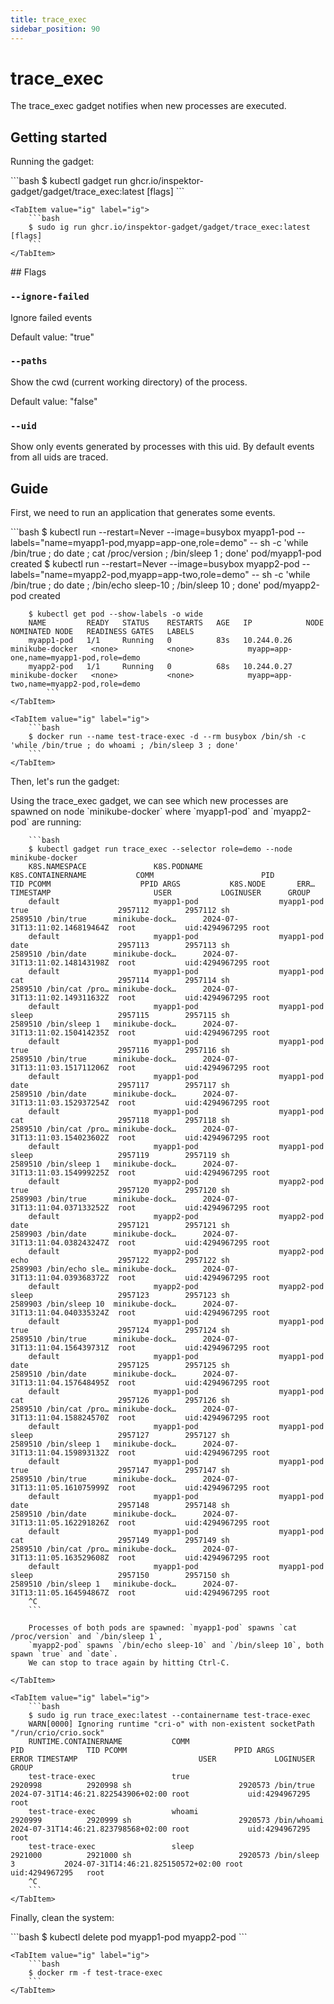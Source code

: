 ```yaml
---
title: trace_exec
sidebar_position: 90
---
```



# trace_exec

The trace_exec gadget notifies when new processes are executed.

## Getting started

Running the gadget:

<Tabs groupId="env">
    <TabItem value="kubectl-gadget" label="kubectl gadget">
        ```bash
        $ kubectl gadget run ghcr.io/inspektor-gadget/gadget/trace_exec:latest [flags]
        ```
    </TabItem>

    <TabItem value="ig" label="ig">
        ```bash
        $ sudo ig run ghcr.io/inspektor-gadget/gadget/trace_exec:latest [flags]
        ```
    </TabItem>
</Tabs>
## Flags

### `--ignore-failed`

Ignore failed events

Default value: "true"

### `--paths`

Show the cwd (current working directory) of the process.

Default value: "false"

### `--uid`

Show only events generated by processes with this uid. By default events from all uids are traced.

## Guide

First, we need to run an application that generates some events.

<Tabs groupId="env">
    <TabItem value="kubectl-gadget" label="kubectl gadget">
        ```bash
        $ kubectl run --restart=Never --image=busybox myapp1-pod --labels="name=myapp1-pod,myapp=app-one,role=demo" -- sh -c 'while /bin/true ; do date ; cat /proc/version ; /bin/sleep 1 ; done'
        pod/myapp1-pod created
        $ kubectl run --restart=Never --image=busybox myapp2-pod --labels="name=myapp2-pod,myapp=app-two,role=demo" -- sh -c 'while /bin/true ; do date ; /bin/echo sleep-10 ; /bin/sleep 10 ; done'
        pod/myapp2-pod created

        $ kubectl get pod --show-labels -o wide
        NAME         READY   STATUS    RESTARTS   AGE   IP            NODE              NOMINATED NODE   READINESS GATES   LABELS
        myapp1-pod   1/1     Running   0          83s   10.244.0.26   minikube-docker   <none>           <none>            myapp=app-one,name=myapp1-pod,role=demo
        myapp2-pod   1/1     Running   0          68s   10.244.0.27   minikube-docker   <none>           <none>            myapp=app-two,name=myapp2-pod,role=demo
            ```
    </TabItem>

    <TabItem value="ig" label="ig">
        ```bash
        $ docker run --name test-trace-exec -d --rm busybox /bin/sh -c 'while /bin/true ; do whoami ; /bin/sleep 3 ; done'
        ```
    </TabItem>
</Tabs>

Then, let's run the gadget:

<Tabs groupId="env">
    <TabItem value="kubectl-gadget" label="kubectl gadget">
        Using the trace_exec gadget, we can see which new processes are spawned on node
        `minikube-docker` where `myapp1-pod` and `myapp2-pod` are running:

        ```bash
        $ kubectl gadget run trace_exec --selector role=demo --node minikube-docker
        K8S.NAMESPACE               K8S.PODNAME                 K8S.CONTAINERNAME           COMM                        PID            TID PCOMM                    PPID ARGS           K8S.NODE       ERR… TIMESTAMP                       USER           LOGINUSER      GROUP
        default                     myapp1-pod                  myapp1-pod                  true                    2957112        2957112 sh                    2589510 /bin/true      minikube-dock…      2024-07-31T13:11:02.146819464Z  root           uid:4294967295 root
        default                     myapp1-pod                  myapp1-pod                  date                    2957113        2957113 sh                    2589510 /bin/date      minikube-dock…      2024-07-31T13:11:02.148143198Z  root           uid:4294967295 root
        default                     myapp1-pod                  myapp1-pod                  cat                     2957114        2957114 sh                    2589510 /bin/cat /pro… minikube-dock…      2024-07-31T13:11:02.149311632Z  root           uid:4294967295 root
        default                     myapp1-pod                  myapp1-pod                  sleep                   2957115        2957115 sh                    2589510 /bin/sleep 1   minikube-dock…      2024-07-31T13:11:02.150414235Z  root           uid:4294967295 root
        default                     myapp1-pod                  myapp1-pod                  true                    2957116        2957116 sh                    2589510 /bin/true      minikube-dock…      2024-07-31T13:11:03.151711206Z  root           uid:4294967295 root
        default                     myapp1-pod                  myapp1-pod                  date                    2957117        2957117 sh                    2589510 /bin/date      minikube-dock…      2024-07-31T13:11:03.152937254Z  root           uid:4294967295 root
        default                     myapp1-pod                  myapp1-pod                  cat                     2957118        2957118 sh                    2589510 /bin/cat /pro… minikube-dock…      2024-07-31T13:11:03.154023602Z  root           uid:4294967295 root
        default                     myapp1-pod                  myapp1-pod                  sleep                   2957119        2957119 sh                    2589510 /bin/sleep 1   minikube-dock…      2024-07-31T13:11:03.154999225Z  root           uid:4294967295 root
        default                     myapp2-pod                  myapp2-pod                  true                    2957120        2957120 sh                    2589903 /bin/true      minikube-dock…      2024-07-31T13:11:04.037133252Z  root           uid:4294967295 root
        default                     myapp2-pod                  myapp2-pod                  date                    2957121        2957121 sh                    2589903 /bin/date      minikube-dock…      2024-07-31T13:11:04.038243247Z  root           uid:4294967295 root
        default                     myapp2-pod                  myapp2-pod                  echo                    2957122        2957122 sh                    2589903 /bin/echo sle… minikube-dock…      2024-07-31T13:11:04.039368372Z  root           uid:4294967295 root
        default                     myapp2-pod                  myapp2-pod                  sleep                   2957123        2957123 sh                    2589903 /bin/sleep 10  minikube-dock…      2024-07-31T13:11:04.040335324Z  root           uid:4294967295 root
        default                     myapp1-pod                  myapp1-pod                  true                    2957124        2957124 sh                    2589510 /bin/true      minikube-dock…      2024-07-31T13:11:04.156439731Z  root           uid:4294967295 root
        default                     myapp1-pod                  myapp1-pod                  date                    2957125        2957125 sh                    2589510 /bin/date      minikube-dock…      2024-07-31T13:11:04.157648495Z  root           uid:4294967295 root
        default                     myapp1-pod                  myapp1-pod                  cat                     2957126        2957126 sh                    2589510 /bin/cat /pro… minikube-dock…      2024-07-31T13:11:04.158824570Z  root           uid:4294967295 root
        default                     myapp1-pod                  myapp1-pod                  sleep                   2957127        2957127 sh                    2589510 /bin/sleep 1   minikube-dock…      2024-07-31T13:11:04.159893132Z  root           uid:4294967295 root
        default                     myapp1-pod                  myapp1-pod                  true                    2957147        2957147 sh                    2589510 /bin/true      minikube-dock…      2024-07-31T13:11:05.161075999Z  root           uid:4294967295 root
        default                     myapp1-pod                  myapp1-pod                  date                    2957148        2957148 sh                    2589510 /bin/date      minikube-dock…      2024-07-31T13:11:05.162291826Z  root           uid:4294967295 root
        default                     myapp1-pod                  myapp1-pod                  cat                     2957149        2957149 sh                    2589510 /bin/cat /pro… minikube-dock…      2024-07-31T13:11:05.163529608Z  root           uid:4294967295 root
        default                     myapp1-pod                  myapp1-pod                  sleep                   2957150        2957150 sh                    2589510 /bin/sleep 1   minikube-dock…      2024-07-31T13:11:05.164594867Z  root           uid:4294967295 root
        ^C
        ```

        Processes of both pods are spawned: `myapp1-pod` spawns `cat /proc/version` and `/bin/sleep 1`,
        `myapp2-pod` spawns `/bin/echo sleep-10` and `/bin/sleep 10`, both spawn `true` and `date`.
        We can stop to trace again by hitting Ctrl-C.

    </TabItem>

    <TabItem value="ig" label="ig">
        ```bash
        $ sudo ig run trace_exec:latest --containername test-trace-exec
        WARN[0000] Ignoring runtime "cri-o" with non-existent socketPath "/run/crio/crio.sock"
        RUNTIME.CONTAINERNAME           COMM                            PID              TID PCOMM                        PPID ARGS             ERROR TIMESTAMP                           USER             LOGINUSER        GROUP
        test-trace-exec                 true                        2920998          2920998 sh                        2920573 /bin/true              2024-07-31T14:46:21.822543906+02:00 root             uid:4294967295   root
        test-trace-exec                 whoami                      2920999          2920999 sh                        2920573 /bin/whoami            2024-07-31T14:46:21.823798568+02:00 root             uid:4294967295   root
        test-trace-exec                 sleep                       2921000          2921000 sh                        2920573 /bin/sleep 3           2024-07-31T14:46:21.825150572+02:00 root             uid:4294967295   root
        ^C
        ```
    </TabItem>
</Tabs>

Finally, clean the system:

<Tabs groupId="env">
    <TabItem value="kubectl-gadget" label="kubectl gadget">
        ```bash
        $ kubectl delete pod myapp1-pod myapp2-pod
        ```
    </TabItem>

    <TabItem value="ig" label="ig">
        ```bash
        $ docker rm -f test-trace-exec
        ```
    </TabItem>
</Tabs>
